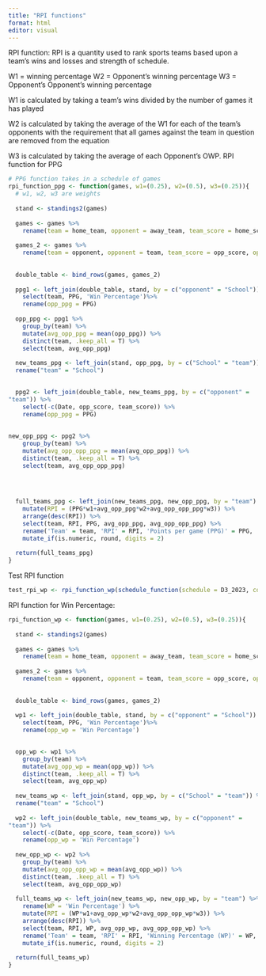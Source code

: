 ```yaml
---
title: "RPI functions"
format: html
editor: visual
---
```


RPI function: RPI is a quantity used to rank sports teams based upon a team's wins and losses and strength of schedule.

W1 = winning percentage W2 = Opponent's winning percentage W3 = Opponent's Opponent's winning percentage

W1 is calculated by taking a team's wins divided by the number of games it has played

W2 is calculated by taking the average of the W1 for each of the team's opponents with the requirement that all games against the team in question are removed from the equation

W3 is calculated by taking the average of each Opponent's OWP. RPI function for PPG

```r
# PPG function takes in a schedule of games
rpi_function_ppg <- function(games, w1=(0.25), w2=(0.5), w3=(0.25)){
  # w1, w2, w3 are weights
  
  stand <- standings2(games)
  
  games <- games %>%
    rename(team = home_team, opponent = away_team, team_score = home_score, opp_score = away_score)
  
  games_2 <- games %>%
    rename(team = opponent, opponent = team, team_score = opp_score, opp_score = team_score)
    
  
  double_table <- bind_rows(games, games_2)
  
  ppg1 <- left_join(double_table, stand, by = c("opponent" = "School")) %>%
    select(team, PPG, 'Win Percentage')%>%
    rename(opp_ppg = PPG)
  
  opp_ppg <- ppg1 %>%
    group_by(team) %>%
    mutate(avg_opp_ppg = mean(opp_ppg)) %>%
    distinct(team, .keep_all = T) %>%
    select(team, avg_opp_ppg)
  
  new_teams_ppg <- left_join(stand, opp_ppg, by = c("School" = "team")) %>%
  rename("team" = "School")

  
  ppg2 <- left_join(double_table, new_teams_ppg, by = c("opponent" =
"team")) %>%
    select(-c(Date, opp_score, team_score)) %>%
    rename(opp_ppg = PPG)
  
    
new_opp_ppg <- ppg2 %>%
    group_by(team) %>%
    mutate(avg_opp_opp_ppg = mean(avg_opp_ppg)) %>%
    distinct(team, .keep_all = T) %>%
    select(team, avg_opp_opp_ppg) 


  
  
  full_teams_ppg <- left_join(new_teams_ppg, new_opp_ppg, by = "team") %>%# to add opponents opponents points per game
    mutate(RPI = (PPG*w1+avg_opp_ppg*w2+avg_opp_opp_ppg*w3)) %>%
    arrange(desc(RPI)) %>%
    select(team, RPI, PPG, avg_opp_ppg, avg_opp_opp_ppg) %>%
    rename('Team' = team, 'RPI' = RPI, 'Points per game (PPG)' = PPG, 'Opponent\'s PPG' = avg_opp_ppg, 'Opponent\'s Opponent\'s PPG' = avg_opp_opp_ppg) %>%
    mutate_if(is.numeric, round, digits = 2)
  
  return(full_teams_ppg)
}
```

Test RPI function

```r
test_rpi_wp <- rpi_function_wp(schedule_function(schedule = D3_2023, conf = "LL"))
```

RPI function for Win Percentage:

```r
rpi_function_wp <- function(games, w1=(0.25), w2=(0.5), w3=(0.25)){
  
  stand <- standings2(games)
  
  games <- games %>%
    rename(team = home_team, opponent = away_team, team_score = home_score, opp_score = away_score)
  
  games_2 <- games %>%
    rename(team = opponent, opponent = team, team_score = opp_score, opp_score = team_score)
    
  
  double_table <- bind_rows(games, games_2)
  
  wp1 <- left_join(double_table, stand, by = c("opponent" = "School")) %>%
    select(team, PPG, 'Win Percentage')%>%
    rename(opp_wp = 'Win Percentage')
  

  opp_wp <- wp1 %>%
    group_by(team) %>%
    mutate(avg_opp_wp = mean(opp_wp)) %>%
    distinct(team, .keep_all = T) %>%
    select(team, avg_opp_wp)
  
  new_teams_wp <- left_join(stand, opp_wp, by = c("School" = "team")) %>%
  rename("team" = "School")
  
  wp2 <- left_join(double_table, new_teams_wp, by = c("opponent" =
"team")) %>%
    select(-c(Date, opp_score, team_score)) %>%
    rename(opp_wp = 'Win Percentage')
  
  new_opp_wp <- wp2 %>%
    group_by(team) %>%
    mutate(avg_opp_opp_wp = mean(avg_opp_wp)) %>%
    distinct(team, .keep_all = T) %>%
    select(team, avg_opp_opp_wp) 
  
  full_teams_wp <- left_join(new_teams_wp, new_opp_wp, by = "team") %>% # to add opponents opponents WP
    rename(WP = 'Win Percentage') %>%
    mutate(RPI = (WP*w1+avg_opp_wp*w2+avg_opp_opp_wp*w3)) %>%
    arrange(desc(RPI)) %>%
    select(team, RPI, WP, avg_opp_wp, avg_opp_opp_wp) %>%
    rename('Team' = team, 'RPI' = RPI, 'Winning Percentage (WP)' = WP, 'Opponent\'s WP' = avg_opp_wp, 'Opponent\'s Opponent\'s WP' = avg_opp_opp_wp) %>%
    mutate_if(is.numeric, round, digits = 2)
  
  return(full_teams_wp)
}
```
